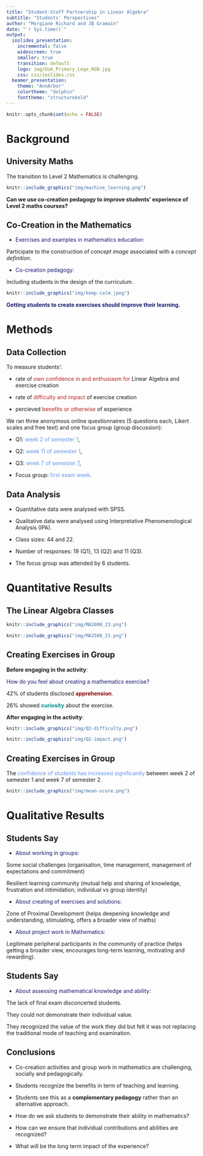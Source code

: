 ```yaml
---
title: "Student-Staff Partnership in Linear Algebra"
subtitle: "Students' Perspectives"
author: "Morgiane Richard and JB Gramain"
date: "`r Sys.time()`"
output: 
  ioslides_presentation:
    incremental: false
    widescreen: true
    smaller: true
    transition: default
    logo: img/UoA_Primary_Logo_RGB.jpg
    css: css/ioslides.css
  beamer_presentation:
    theme: "AnnArbor"
    colortheme: "dolphin"
    fonttheme: "structurebold"
---
```


```r
knitr::opts_chunk$set(echo = FALSE)
```

# Background

## University Maths

The transition to Level 2 Mathematics is challenging.


```r
knitr::include_graphics("img/machine_learning.png")
```

<div class="blue3">
**Can we use co-creation pedagogy to improve students' experience of Level 2 maths courses?**
</div>

## Co-Creation in the Mathematics


* <p style="color:MidnightBlue;">Exercises and examples in mathematics education:</p>

<div class="centered">
  Participate to the construction of _concept image_ associated with a _concept definition_.
</div>

* <p style="color:MidnightBlue;">Co-creation pedagogy:</p>

<div class="centered">
  Including students in the design of the curriculum.
</div>

<div class="centered">
```r
knitr::include_graphics("img/keep-calm.jpeg")
```
<font color="MidnightBlue">**Getting students to create exercises should improve their learning.**</font>
</div>

# Methods

## Data Collection 

To measure students':

* rate of <font color="FireBrick"> own confidence in and enthusiasm for</font> Linear Algebra and exercise creation

* rate of <font color="FireBrick">difficulty and impact</font> of exercise creation

* percieved <font color="FireBrick">benefits or otherwise</font> of experience


We ran  three anonymous online questionnaires (5 questions each, Likert scales and free text) and one focus group (group discussion):

* Q1: <font color="CornflowerBlue">week 2 of semester 1</font>, 

* Q2: <font color="CornflowerBlue">week 11 of semester 1</font>, 

* Q3: <font color="CornflowerBlue">week 7 of semester 7</font>,

* Focus group: <font color="CornflowerBlue">first exam week</font>.

## Data Analysis {.flexbox .vcenter}

* Quantitative data were analysed with SPSS.

* Qualitative data were analysed using Interpretative Phenomenological Analysis (IPA).

* Class sizes: 44 and 22.

* Number of responses: 19 (Q1), 13 (Q2) and 11 (Q3).

* The focus group was attended by 6 students.

# Quantitative Results

## The Linear Algebra Classes


<div class="columns-2">

```r
knitr::include_graphics("img/MA2008_23.png")
```

```r
knitr::include_graphics("img/MA2508_23.png")
```

</div>


## Creating Exercises in Group

**Before engaging in the activity**: 

<font color="MidnightBlue">
How do you feel about creating a mathematics exercise?
</font>

<div class="columns-2">

42% of students disclosed **<font color="DarkRed">apprehension</font>**.

26% showed **<font color="DarkCyan">curiosity</font>** about the exercise.
</div>

**After engaging in the activity**:

<div class="columns-2">

```r
knitr::include_graphics("img/Q2-difficulty.png")
```

```r
knitr::include_graphics("img/Q2-impact.png")
```
</div>

## Creating Exercises in Group 

The <font color="CornflowerBlue">confidence of students has increased significantly</font> between week 2 of semester 1 and week 7 of semester 2.

```r
knitr::include_graphics("img/mean-score.png")
```

# Qualitative Results

## Students Say

* <p style="color:MidnightBlue;">About working in groups:</p>

<div class="centered">
  Some social challenges (organisation, time management, management of expectations and commitment)

  Resilient learning community (mutual help and sharing of knowledge, frustration and intimidation, individual vs group identity)
</div>

* <p style="color:MidnightBlue;">About creating of exercises and solutions:</p>

<div class="centered">
  Zone of Proximal Development (helps deepening knowledge and understanding, stimulating, offers a broader view of maths)
</div>

* <p style="color:MidnightBlue;">About project work in Mathematics:</p>

<div class="centered">
  Legitimate peripheral participants in the community of practice (helps getting a broader view, encourages long-term learning, motivating and rewarding).
</div>

## Students Say

* <p style="color:MidnightBlue;">About assessing mathematical knowledge and ability:</p>

<div class="centered">
  The lack of final exam disconcerted students. 

  They could not demonstrate their individual value.

  They recognized the value of the work they did but felt it was not replacing the traditional mode of teaching and examination.
</div>

## Conclusions {.flexbox .vcenter}

<div class="blue3">
* Co-creation activities and group work in mathematics are challenging, socially and pedagogically.

* Students recognize the benefits in term of teaching and learning.

* Students see this as a **complementary pedagogy** rather than an alternative approach.
</div>

<div class="grey3">
* How do we ask students to demonstrate their ability in mathematics?

* How can we ensure that individual contributions and abilities are recognized?

* What will be the long term impact of the experience?
</div>